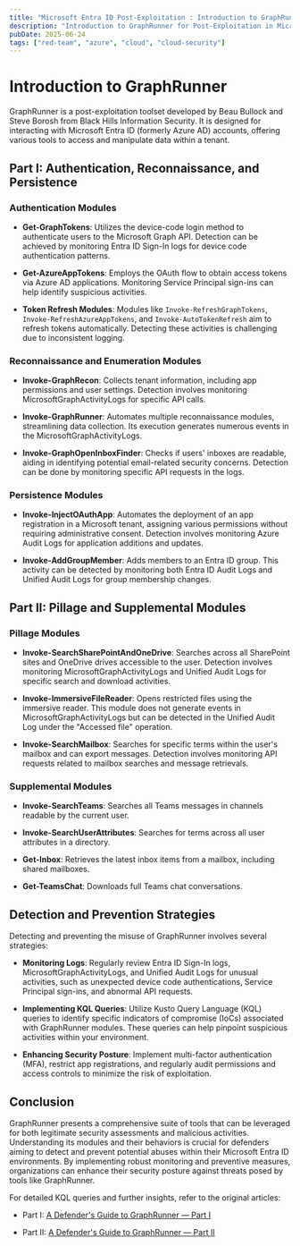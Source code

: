 ```yaml
---
title: "Microsoft Entra ID Post-Exploitation : Introduction to GraphRunner"
description: "Introduction to GraphRunner for Post-Exploitation in Microsoft Entra ID"
pubDate: 2025-06-24
tags: ["red-team", "azure", "cloud", "cloud-security"]
---
```


# Introduction to GraphRunner

GraphRunner is a post-exploitation toolset developed by Beau Bullock and Steve Borosh from Black Hills Information Security. It is designed for interacting with Microsoft Entra ID (formerly Azure AD) accounts, offering various tools to access and manipulate data within a tenant.

## Part I: Authentication, Reconnaissance, and Persistence

### Authentication Modules

- **Get-GraphTokens**: Utilizes the device-code login method to authenticate users to the Microsoft Graph API. Detection can be achieved by monitoring Entra ID Sign-In logs for device code authentication patterns.

- **Get-AzureAppTokens**: Employs the OAuth flow to obtain access tokens via Azure AD applications. Monitoring Service Principal sign-ins can help identify suspicious activities.

- **Token Refresh Modules**: Modules like `Invoke-RefreshGraphTokens`, `Invoke-RefreshAzureAppTokens`, and `Invoke-AutoTokenRefresh` aim to refresh tokens automatically. Detecting these activities is challenging due to inconsistent logging.

### Reconnaissance and Enumeration Modules

- **Invoke-GraphRecon**: Collects tenant information, including app permissions and user settings. Detection involves monitoring MicrosoftGraphActivityLogs for specific API calls.

- **Invoke-GraphRunner**: Automates multiple reconnaissance modules, streamlining data collection. Its execution generates numerous events in the MicrosoftGraphActivityLogs.

- **Invoke-GraphOpenInboxFinder**: Checks if users' inboxes are readable, aiding in identifying potential email-related security concerns. Detection can be done by monitoring specific API requests in the logs.

### Persistence Modules

- **Invoke-InjectOAuthApp**: Automates the deployment of an app registration in a Microsoft tenant, assigning various permissions without requiring administrative consent. Detection involves monitoring Azure Audit Logs for application additions and updates.

- **Invoke-AddGroupMember**: Adds members to an Entra ID group. This activity can be detected by monitoring both Entra ID Audit Logs and Unified Audit Logs for group membership changes.

## Part II: Pillage and Supplemental Modules

### Pillage Modules

- **Invoke-SearchSharePointAndOneDrive**: Searches across all SharePoint sites and OneDrive drives accessible to the user. Detection involves monitoring MicrosoftGraphActivityLogs and Unified Audit Logs for specific search and download activities.

- **Invoke-ImmersiveFileReader**: Opens restricted files using the immersive reader. This module does not generate events in MicrosoftGraphActivityLogs but can be detected in the Unified Audit Log under the "Accessed file" operation.

- **Invoke-SearchMailbox**: Searches for specific terms within the user's mailbox and can export messages. Detection involves monitoring API requests related to mailbox searches and message retrievals.

### Supplemental Modules

- **Invoke-SearchTeams**: Searches all Teams messages in channels readable by the current user.

- **Invoke-SearchUserAttributes**: Searches for terms across all user attributes in a directory.

- **Get-Inbox**: Retrieves the latest inbox items from a mailbox, including shared mailboxes.

- **Get-TeamsChat**: Downloads full Teams chat conversations.

## Detection and Prevention Strategies

Detecting and preventing the misuse of GraphRunner involves several strategies:

- **Monitoring Logs**: Regularly review Entra ID Sign-In logs, MicrosoftGraphActivityLogs, and Unified Audit Logs for unusual activities, such as unexpected device code authentications, Service Principal sign-ins, and abnormal API requests.

- **Implementing KQL Queries**: Utilize Kusto Query Language (KQL) queries to identify specific indicators of compromise (IoCs) associated with GraphRunner modules. These queries can help pinpoint suspicious activities within your environment.

- **Enhancing Security Posture**: Implement multi-factor authentication (MFA), restrict app registrations, and regularly audit permissions and access controls to minimize the risk of exploitation.

## Conclusion

GraphRunner presents a comprehensive suite of tools that can be leveraged for both legitimate security assessments and malicious activities. Understanding its modules and their behaviors is crucial for defenders aiming to detect and prevent potential abuses within their Microsoft Entra ID environments. By implementing robust monitoring and preventive measures, organizations can enhance their security posture against threats posed by tools like GraphRunner.

For detailed KQL queries and further insights, refer to the original articles:

- Part I: [A Defender's Guide to GraphRunner — Part I](https://www.invictus-ir.com/news/a-defenders-guide-to-graphrunner-part-i)

- Part II: [A Defender's Guide to GraphRunner — Part II](https://www.invictus-ir.com/news/a-defenders-guide-to-graphrunner-part-ii)
